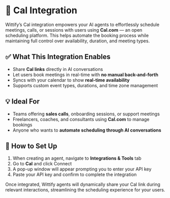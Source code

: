 # 📅 Cal Integration

Wittify’s Cal integration empowers your AI agents to effortlessly schedule meetings, calls, or sessions with users using **Cal.com** — an open scheduling platform. This helps automate the booking process while maintaining full control over availability, duration, and meeting types.

## ✅ What This Integration Enables

- Share **Cal links** directly in AI conversations  
- Let users book meetings in real-time with **no manual back-and-forth**  
- Syncs with your calendar to show **real-time availability**  
- Supports custom event types, durations, and time zone management

## 💡 Ideal For

- Teams offering **sales calls**, onboarding sessions, or support meetings  
- Freelancers, coaches, and consultants using **Cal.com** to manage bookings  
- Anyone who wants to **automate scheduling through AI conversations**

## 🔧 How to Set Up

1. When creating an agent, navigate to **Integrations & Tools** tab  
2. Go to **Cal** and click Connect  
3. A pop-up window will appear prompting you to enter your API key 
4. Paste your API key and confirm to complete the integration

Once integrated, Wittify agents will dynamically share your Cal link during relevant interactions, streamlining the scheduling experience for your users.


